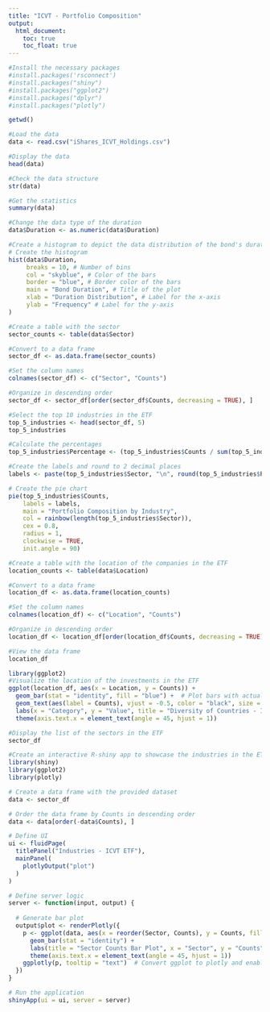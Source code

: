 ---
title: "ICVT - Portfolio Composition"
output:
  html_document:
    toc: true
    toc_float: true
---


```{r}
#Install the necessary packages
#install.packages('rsconnect')
#install.packages("shiny")
#install.packages("ggplot2")
#install.packages("dplyr")
#install.packages("plotly")
```

```{r}
getwd()
```

```{r}
#Load the data
data <- read.csv("iShares_ICVT_Holdings.csv")

#Display the data
head(data)
```

```{r}
#Check the data structure
str(data)
```
```{r}
#Get the statistics
summary(data)
```
```{r}
#Change the data type of the duration
data$Duration <- as.numeric(data$Duration)

#Create a histogram to depict the data distribution of the bond's duration
# Create the histogram
hist(data$Duration, 
     breaks = 10, # Number of bins
     col = "skyblue", # Color of the bars
     border = "blue", # Border color of the bars
     main = "Bond Duration", # Title of the plot
     xlab = "Duration Distribution", # Label for the x-axis
     ylab = "Frequency" # Label for the y-axis
)
```

```{r}
#Create a table with the sector
sector_counts <- table(data$Sector)

#Convert to a data frame
sector_df <- as.data.frame(sector_counts)

#Set the column names
colnames(sector_df) <- c("Sector", "Counts")

#Organize in descending order
sector_df <- sector_df[order(sector_df$Counts, decreasing = TRUE), ]

#Select the top 10 industries in the ETF
top_5_industries <- head(sector_df, 5)
top_5_industries

#Calculate the percentages
top_5_industries$Percentage <- (top_5_industries$Counts / sum(top_5_industries$Count)*100)

#Create the labels and round to 2 decimal places
labels <- paste(top_5_industries$Sector, "\n", round(top_5_industries$Percentage, 0), "%", sep = "")

# Create the pie chart
pie(top_5_industries$Counts, 
    labels = labels, 
    main = "Portfolio Composition by Industry", 
    col = rainbow(length(top_5_industries$Sector)),
    cex = 0.8,
    radius = 1,
    clockwise = TRUE,
    init.angle = 90)
```

```{r}
#Create a table with the location of the companies in the ETF
location_counts <- table(data$Location)

#Convert to a data frame
location_df <- as.data.frame(location_counts)

#Set the column names
colnames(location_df) <- c("Location", "Counts")

#Organize in descending order
location_df <- location_df[order(location_df$Counts, decreasing = TRUE), ]

#View the data frame
location_df
```


```{r}
library(ggplot2)
#Visualize the location of the investments in the ETF
ggplot(location_df, aes(x = Location, y = Counts)) +
  geom_bar(stat = "identity", fill = "blue") +  # Plot bars with actual values and set fill color
  geom_text(aes(label = Counts), vjust = -0.5, color = "black", size = 3) +  # Add count labels on top of bars
  labs(x = "Category", y = "Value", title = "Diversity of Countries - ICVT ETF") +
  theme(axis.text.x = element_text(angle = 45, hjust = 1)) 
```

```{r}
#Display the list of the sectors in the ETF
sector_df
```

```{r}
#Create an interactive R-shiny app to showcase the industries in the ETF
library(shiny)
library(ggplot2)
library(plotly)  

# Create a data frame with the provided dataset
data <- sector_df

# Order the data frame by Counts in descending order
data <- data[order(-data$Counts), ]

# Define UI
ui <- fluidPage(
  titlePanel("Industries - ICVT ETF"),
  mainPanel(
    plotlyOutput("plot")
  )
)

# Define server logic
server <- function(input, output) {
  
  # Generate bar plot
  output$plot <- renderPlotly({
    p <- ggplot(data, aes(x = reorder(Sector, Counts), y = Counts, fill = Sector, text = paste("Counts:", Counts))) +
      geom_bar(stat = "identity") +
      labs(title = "Sector Counts Bar Plot", x = "Sector", y = "Counts") +
      theme(axis.text.x = element_text(angle = 45, hjust = 1))
    ggplotly(p, tooltip = "text")  # Convert ggplot to plotly and enable tooltips
  })
}

# Run the application
shinyApp(ui = ui, server = server)
```

